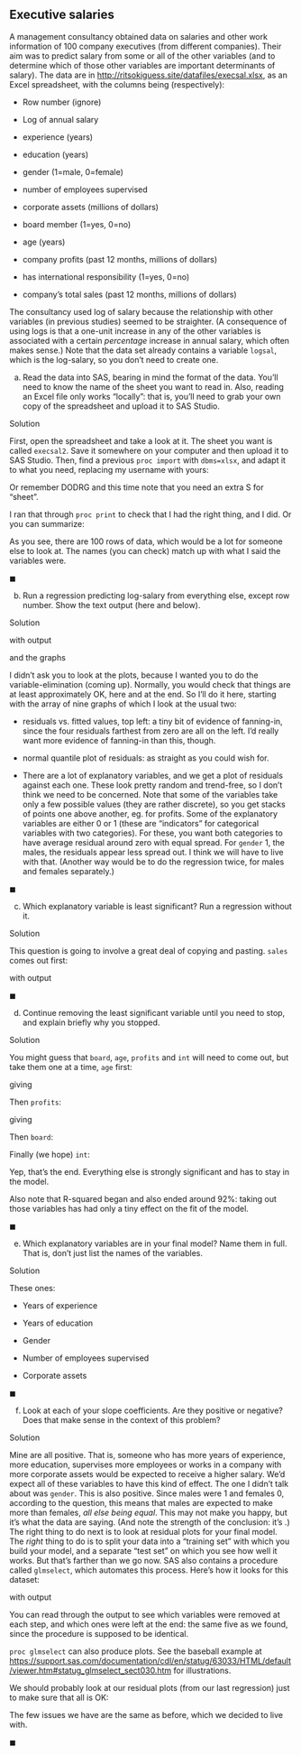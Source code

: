 ##  Executive salaries


 A management consultancy obtained data on salaries and other
work information of 100 company executives (from different
companies). Their aim was to predict salary from some or all of the
other variables (and to determine which of those other variables are
important determinants of salary). The data are in
[http://ritsokiguess.site/datafiles/execsal.xlsx](http://ritsokiguess.site/datafiles/execsal.xlsx), as an
Excel spreadsheet, with the
columns being (respectively):



* Row number (ignore)

* Log of annual salary

* experience (years)

* education (years)


* gender (1=male, 0=female)

* number of employees supervised

* corporate assets (millions of dollars)


* board member (1=yes, 0=no)

* age (years)

* company profits (past 12 months, millions of dollars)

* has international responsibility (1=yes, 0=no)


* company's total sales (past 12 months, millions of dollars)


The consultancy used log of salary because the relationship with other
variables (in previous studies) seemed to be straighter. (A
consequence of using logs is that a one-unit increase in any of the
other variables is associated with a certain *percentage*
increase in annual salary, which often makes sense.) Note that the
data set already contains a variable `logsal`, which is the
log-salary, so you don't need to create one.



(a) Read the data into SAS, bearing in mind the format of the
data. You'll need to know the name of the sheet you want to read
in. Also, reading an Excel file only works "locally": that is,
you'll need to grab your own copy of the spreadsheet and upload it
to SAS Studio.


Solution


First, open the spreadsheet and take a look at it. The sheet you
want is called `execsal2`. Save it somewhere on your
computer and then upload it to SAS Studio.
Then, find a previous `proc import` with
`dbms=xlsx`, and adapt it to what you need, replacing my
username with yours:

\begin{Datastep}
proc import
datafile='/home/ken/execsal.xlsx'
dbms=xlsx
out=salaries
replace;
sheet=execsal2;
getnames=yes;
\end{Datastep}

Or remember DODRG and this time note that you need an extra S for "sheet".

I ran that through `proc print` to check that I had the right
thing, and I did. Or you can summarize:

\begin{Sascode}[store=wucuz]
proc means;  
\end{Sascode}

\Listing[store=wucuz, fontsize=footnotesize]{wucuzz}

As you see, there are 100 rows of data, which would be a lot for
someone else to look at. The names (you can check) match up with what
I said the variables were.

$\blacksquare$

(b) Run a regression predicting log-salary from everything else,
except row number. Show the text output (here and below).


Solution


\begin{Sascode}[store=exa]
proc reg;
model logsal=exp educ gender sup cass board age profits int sales;
\end{Sascode}

with output
\Listing[store=exa,fontsize=small]{exaa}

and the graphs

\Graphic[store=exa, scale=0.8]{exab}

I didn't ask you to look at the plots, because I wanted you to do the
variable-elimination (coming up). Normally, you would check that
things are at least approximately OK, here and at the end. So I'll do
it here, starting with the array of nine graphs of which I look at the
usual two:



* residuals vs.\ fitted values, top left: a tiny bit of evidence
of fanning-in, since the four residuals farthest from zero are all
on the left. I'd really want more evidence of fanning-in than this,
though.

* normal quantile plot of residuals: as straight as you could wish
for. 

* There are a lot of explanatory variables, and we get a plot of
residuals against each one. These look pretty random and trend-free,
so I don't think we need to be concerned. Note that some of the
variables take only a few possible values (they are rather
discrete), so you get stacks of points one above another, eg. for
profits. Some of the explanatory variables are either 0 or 1 (these
are "indicators" for categorical variables with two
categories). For these, you want both categories to have average
residual around zero with equal spread. For `gender` 1, the
males, the residuals appear less spread out. I think we will have to
live with that. (Another way would be to do the regression twice,
for males and females separately.)


$\blacksquare$

(c) Which explanatory variable is least significant? Run a
regression without it.


Solution


This question is going to involve a great deal of copying and
pasting. `sales` comes out first:

\begin{Sascode}[store=exb]
proc reg;
model logsal=exp educ gender sup cass board age profits int;
\end{Sascode}

with output

\Listing[store=exb]{exbb}

$\blacksquare$

(d) Continue removing the least significant variable until you
need to stop, and explain briefly why you stopped.


Solution


You might guess that `board`, `age`,  `profits` and
`int` will need to come out, but take them one at a
time, `age` first:
\begin{Sascode}[store=exc]
proc reg;
model logsal=exp educ gender sup cass board profits int;
\end{Sascode}

giving

\Listing[store=exc]{excc}

Then `profits`:

\begin{Sascode}[store=exd]
proc reg;
model logsal=exp educ gender sup cass board int;
\end{Sascode}

giving

\Listing[store=exd]{exdd}

Then `board`:

\begin{Sascode}[store=exe]
proc reg;
model logsal=exp educ gender sup cass int;
\end{Sascode}

\Listing[store=exe]{exee}

Finally (we hope) `int`:

\begin{Sascode}[store=exf]
proc reg;
model logsal=exp educ gender sup cass;
\end{Sascode}

\Listing[store=exf]{exff}
Yep, that's the end. Everything else is strongly significant and has
to stay in the model.

Also note that R-squared began and also ended around 92\%: taking out
those variables has had only a tiny effect on the fit of the model.

$\blacksquare$

(e) Which explanatory variables are in your final model? Name them
in full. That is, don't just list the names of the variables.


Solution


These ones:


* Years of experience

* Years of education

* Gender

* Number of employees supervised

* Corporate assets


$\blacksquare$

(f) Look at each of your slope coefficients. Are they positive or
negative? Does that make sense in the context of this problem?


Solution


Mine are all positive. That is, someone who has more years of
experience, more education, supervises more employees or works
in a company with more corporate assets would be expected to
receive a higher salary. We'd expect all of these variables to
have this kind of effect.
The one I didn't talk about was `gender`. This is also
positive. Since males were 1 and females 0, according to the
question, this means that males are expected to make more than
females, *all else being equal*. This may not make you
happy, but it's what the data are saying. (And note the strength
of the conclusion: it's \emph{after adjusting for any other
differences between males and females}.)
The right thing to do next is to look at residual plots for your
final model. The *right* thing to do is to split your data
into a "training set" with which you build your model, and a
separate "test set" on which you see how well it works. But
that's farther than we go now.
SAS also contains a procedure called `glmselect`, which
automates this process. Here's how it looks for this dataset:
\begin{Sascode}[store=exh]
proc glmselect;
model logsal=exp educ gender sup cass board age profits int sales
/ selection=backward;
\end{Sascode}

with output

\Listing[store=exh]{exhh}

You can read through the output to see which variables were removed at
each step, and which ones were left at the end: the same five as we
found, since the procedure is supposed to be identical. 

`proc glmselect` can also produce plots. See the baseball
example at
[https://support.sas.com/documentation/cdl/en/statug/63033/HTML/default/viewer.htm#statug_glmselect_sect030.htm](https://support.sas.com/documentation/cdl/en/statug/63033/HTML/default/viewer.htm#statug_glmselect_sect030.htm)
for illustrations. 

We should probably look at our residual plots (from our last
regression) just to make sure that all is OK:

\Graphic[store=exf, scale=0.7]{exfg}

The few issues we have are the same as before, which we decided to
live with.

$\blacksquare$




